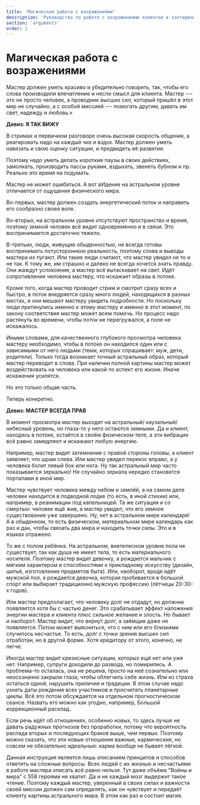 ```yaml
---
title: 'Магическая работа с возражениями'
description: 'Руководство по работе с возражениями клиентов в эзотерической практике'
section: 'arguments'
order: 1
---
```


# Магическая работа с возражениями

Мастер должен уметь красиво и убедительно говорить, так, чтобы его слова
производили впечатление и несли смысл для клиента. Мастер --- это не
просто человек, а проводник высших сил, который пришёл в этот мир не
случайно, а с особой миссией --- помогать другим, давать им свет,
надежду и любовь.»

**Девиз: Я ТАК ВИЖУ**

В стримах и первичном разговоре очень высокая скорость общения, а
реагировать надо на каждый чих и вздох. Мастер должен уметь навязать и
свою оценку ситуации, и предвидеть её развитие.

Поэтому надо уметь делать короткие паузы в своих действиях, замолкать,
производить пассы руками, вздыхать, звенеть бубном и пр. Реально это
время на подумать.

Мастер не может ошибаться. А вот вИдение на астральном уровне отличается
от ощущения физического мира.

Во-первых, мастер должен создать энергетический поток и направить его
сообразно своей воле.

Во-вторых, на астральном уровне отсутствуют пространство и время,
поэтому земной человек всё видит одновременно и в связи. Это
воспринимается достаточно тяжело.

В-третьих, люди, живущие обыденностью, не всегда готовы воспринимать
потустороннюю реальность, поэтому слова и выводы мастера их пугают. Или
такие люди считают, что мастер увидел не то и не так. К тому же, им
страшно и далеко не всегда хочется знать правду. Они жаждут успокоения,
а мастер всё вытаскивает на свет. Идёт сопротивление человека мастеру,
что искажает образы в потоке.

Кроме того, когда мастер проводит стрим и смотрит сразу всех и быстро, в
поток внедряется сразу много людей, находящихся в разных местах, и они
мешают мастеру увидеть подробности. Но поскольку люди притянулись именно
к этому мастеру и именно в этот момент, по закону соответствия мастер
может всем помочь. Но процесс надо растянуть во времени, чтобы поток не
перегружался, а поле не искажалось.

Иными словами, для качественного глубокого просмотра человека мастеру
необходимо, чтобы в потоке он находился один или с зависимыми от него
людьми (теми, которых спрашивает: муж, дети, родители). Только тогда
возникает точный астральный образ, который мастер переводит в слова. При
наличии полной картины мастер может воздействовать на человека или
какой-то аспект его жизни. Иначе искажения усилятся.

Но это только общая часть.

Теперь конкретно.

**Девиз: МАСТЕР ВСЕГДА ПРАВ**

В момент просмотра мастер выходит на астральный/ каузальный/ небесный
уровень, но глаза-то у него остаются земными. Да и клиент, находясь в
потоке, остаётся в своём физическом теле, а эти вибрации всё равно
замедляют и искажают любую энергию.

Например, мастер видит затемнение с правой стороны головы, а клиент
заявляет, что шрам слева. Или мастер увидел перекос вправо, а у человека
болит левый бок или нога. Ну так астральный мир часто показывается
зеркально! Не случайно зеркала нередко становятся порталами в иной мир.

Мастер чувствует человека между небом и землёй, а на самом деле человек
находится в подводной лодке (то есть, в иной стихии) или, например, в
реанимации под капельницей. Та же ситуация и со смертью: человек ещё
жив, а мастер увидел, что его земное существование уже завершено. Ну,
нет в астральном мире календаря! А в обыденном, то есть физическом,
материальном мире календарь как раз и дан, чтобы связать два мира и
находить точки силы. Это и в языках отражено.

То же с полом ребёнка. На астральном, внетелесном уровне пола не
существует, так как душа не имеет тела, то есть материального носителя.
Поэтому мастер видит девочку, а рождается мальчик с мягким характером и
способностями к прикладному искусству (дизайн, шитьё, изготовление
предметов быта). Или, наоборот, вроде идёт мужской пол, а рождается
девочка, которая пробивается в большой спорт или выбирает традиционно
мужскую профессию (лётчицы 20-30-х годов).

Или мастер предполагает, что человеку долг не отдадут, но должник
появляется хотя бы с частью денег. Это срабатывает эффект наложения
энергии мастера и клиента плюс сильное желание и злость. Но бывает и
наоборот. Мастер видит, что вернут долг, а заёмщик даже не появляется.
Потом может выясниться, что с ним или его близкими случилось несчастье.
То есть, долг с точки зрения высших сил отработан, но в другой форме.
Хотя кредитору от этого, конечно, не легче.

Иногда мастер видит кризисные ситуации, которых ещё нет или уже нет.
Например, супруги доходили до развода, но помирились. А проблема-то
осталась, она не решена, просто на неё сознательно или неосознанно
закрыли глаза, чтобы облегчить себе жизнь. Или из страха остаться одной,
нарушить приличия и традиции. В этом случае надо узнать даты рождения
всех участников и просчитать планетарные циклы. Всё это потом
обсуждается на отдельном прогностическом сеансе. Назвать его можно как
угодно, например, Большой коррекционный расклад.

Если речь идёт об отношениях, особенно новых, то здесь лучше не давать
радужных прогнозов без проработки, потому что вероятность распада вторых
и последующих браков выше, чем первых. Поэтому можно сказать, что эти
новые отношения важные, кармические, но совсем не обязательно идеальные:
карма вообще не бывает лёгкой.

Данная инструкция является лишь описанием принципов и способов ответить
на сложные вопросы. Всех людей с их жизнью и несчастьями в работе
мастера описать всё равно нельзя. Тут даже объёма \"Войны и мира\" с 558
героями не хватит. Да и не каждый мозг выдержит такое чтение. Поэтому
каждый мастер, уверенный в своих силах и важности своей миссии должен
сам определять, как он чувствует и передаёт клиенту картины астрального
мира. В этом как раз и состоит магия.
